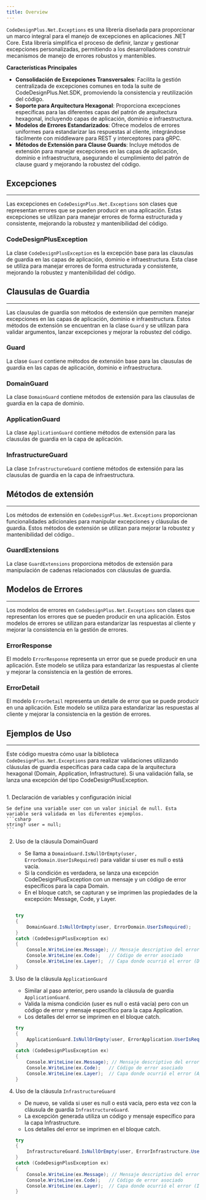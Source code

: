 ```yaml
---
title: Overview
---
```



`CodeDesignPlus.Net.Exceptions` es una librería diseñada para proporcionar un marco integral para el manejo de excepciones en aplicaciones .NET Core. Esta librería simplifica el proceso de definir, lanzar y gestionar excepciones personalizadas, permitiendo a los desarrolladores construir mecanismos de manejo de errores robustos y mantenibles.

**Características Principales**

- **Consolidación de Excepciones Transversales**: Facilita la gestión centralizada de excepciones comunes en toda la suite de CodeDesignPlus.Net.SDK, promoviendo la consistencia y reutilización del código.
- **Soporte para Arquitectura Hexagonal**: Proporciona excepciones específicas para las diferentes capas del patrón de arquitectura hexagonal, incluyendo capas de aplicación, dominio e infraestructura.
- **Modelos de Errores Estandarizados**: Ofrece modelos de errores uniformes para estandarizar las respuestas al cliente, integrándose fácilmente con middleware para REST y interceptores para gRPC.
- **Métodos de Extensión para Clause Guards**: Incluye métodos de extensión para manejar excepciones en las capas de aplicación, dominio e infraestructura, asegurando el cumplimiento del patrón de clause guard y mejorando la robustez del código.

## Excepciones
---

Las excepciones en `CodeDesignPlus.Net.Exceptions` son clases que representan errores que se pueden producir en una aplicación. Estas excepciones se utilizan para manejar errores de forma estructurada y consistente, mejorando la robustez y mantenibilidad del código.

### CodeDesignPlusException

La clase `CodeDesignPlusException` es la excepción base para las clausulas de guardia en las capas de aplicación, dominio e infraestructura. Esta clase se utiliza para manejar errores de forma estructurada y consistente, mejorando la robustez y mantenibilidad del código.

<LinkCard title="Explora la Clase CodeDesignPlusException" href="/libs/exceptions/codedesignplusexception" />

## Clausulas de Guardia
---

Las clausulas de guardia son métodos de extensión que permiten manejar excepciones en las capas de aplicación, dominio e infraestructura. Estos métodos de extensión se encuentran en la clase `Guard` y se utilizan para validar argumentos, lanzar excepciones y mejorar la robustez del código.

### Guard

La clase `Guard` contiene métodos de extensión base para las clausulas de guardia en las capas de aplicación, dominio e infraestructura.

### DomainGuard

La clase `DomainGuard` contiene métodos de extensión para las clausulas de guardia en la capa de dominio.

<LinkCard title="Explora la Clase DomainGuard" href="/libs/exceptions/guards/domain-guard" />

### ApplicationGuard

La clase `ApplicationGuard` contiene métodos de extensión para las clausulas de guardia en la capa de aplicación.

<LinkCard title="Explora la Clase ApplicationGuard" href="/libs/exceptions/guards/application-guard" />

### InfrastructureGuard

La clase `InfrastructureGuard` contiene métodos de extensión para las clausulas de guardia en la capa de infraestructura.

<LinkCard title="Explora la Clase InfrastructureGuard" href="/libs/exceptions/guards/infrastructure-guard" />

## Métodos de extensión
---

Los métodos de extensión en `CodeDesignPlus.Net.Exceptions` proporcionan funcionalidades adicionales para manipular excepciones y cláusulas de guardia. Estos métodos de extensión se utilizan para mejorar la robustez y mantenibilidad del código..

### GuardExtensions

La clase `GuardExtensions` proporciona métodos de extensión para manipulación de cadenas relacionados con cláusulas de guardia.

<LinkCard title="Explora la Clase GuardExtensions" href="/libs/exceptions/extensions/guard-extension" />

## Modelos de Errores
---

Los modelos de errores en `CodeDesignPlus.Net.Exceptions` son clases que representan los errores que se pueden producir en una aplicación. Estos modelos de errores se utilizan para estandarizar las respuestas al cliente y mejorar la consistencia en la gestión de errores.

<LinkCard title="Explora los Modelos de Errores" href="/libs/exceptions/models" />

### ErrorResponse

El modelo `ErrorResponse` representa un error que se puede producir en una aplicación. Este modelo se utiliza para estandarizar las respuestas al cliente y mejorar la consistencia en la gestión de errores.

### ErrorDetail

El modelo `ErrorDetail` representa un detalle de error que se puede producir en una aplicación. Este modelo se utiliza para estandarizar las respuestas al cliente y mejorar la consistencia en la gestión de errores.

## Ejemplos de Uso
---

Este código muestra cómo usar la biblioteca `CodeDesignPlus.Net.Exceptions` para realizar validaciones utilizando cláusulas de guardia específicas para cada capa de la arquitectura hexagonal (Domain, Application, Infrastructure). Si una validación falla, se lanza una excepción del tipo CodeDesignPlusException.

```csharp url="samples/CodeDesignPlus.Net.Exceptions.Sample/CodeDesignPlus.Net.Exceptions.Sample/Program.cs"
```

<Steps>
1. Declaración de variables y configuración inicial

    Se define una variable user con un valor inicial de null. Esta variable será validada en los diferentes ejemplos.
    ```csharp
    string? user = null;
    ```

2. Uso de la cláusula DomainGuard

    - Se llama a `DomainGuard.IsNullOrEmpty(user, ErrorDomain.UserIsRequired)` para validar si user es null o está vacía.
    - Si la condición es verdadera, se lanza una excepción CodeDesignPlusException con un mensaje y un código de error específicos para la capa Domain.
    - En el bloque catch, se capturan y se imprimen las propiedades de la excepción: Message, Code, y Layer.

    ```csharp

    try
    {
        DomainGuard.IsNullOrEmpty(user, ErrorDomain.UserIsRequired);
    }
    catch (CodeDesignPlusException ex)
    {
        Console.WriteLine(ex.Message); // Mensaje descriptivo del error
        Console.WriteLine(ex.Code);   // Código de error asociado
        Console.WriteLine(ex.Layer);  // Capa donde ocurrió el error (Domain)
    }
    ```

3. Uso de la cláusula `ApplicationGuard`

    - Similar al paso anterior, pero usando la cláusula de guardia `ApplicationGuard`.
    - Valida la misma condición (user es null o está vacía) pero con un código de error y mensaje específico para la capa Application.
    - Los detalles del error se imprimen en el bloque catch.

    ```csharp
    try
    {
        ApplicationGuard.IsNullOrEmpty(user, ErrorApplication.UserIsRequired);
    }
    catch (CodeDesignPlusException ex)
    {
        Console.WriteLine(ex.Message); // Mensaje descriptivo del error
        Console.WriteLine(ex.Code);   // Código de error asociado
        Console.WriteLine(ex.Layer);  // Capa donde ocurrió el error (Application)
    }
    ```

3. Uso de la cláusula `InfrastructureGuard`

    - De nuevo, se valida si user es null o está vacía, pero esta vez con la cláusula de guardia `InfrastructureGuard`.
    - La excepción generada utiliza un código y mensaje específico para la capa Infrastructure.
    - Los detalles del error se imprimen en el bloque catch.

    ```csharp
    try
    {
        InfrastructureGuard.IsNullOrEmpty(user, ErrorInfrastructure.UserIsRequired);
    }
    catch (CodeDesignPlusException ex)
    {
        Console.WriteLine(ex.Message); // Mensaje descriptivo del error
        Console.WriteLine(ex.Code);   // Código de error asociado
        Console.WriteLine(ex.Layer);  // Capa donde ocurrió el error (Infrastructure)
    }
    ```
</Steps>